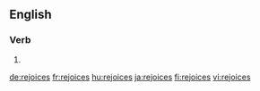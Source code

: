 ==English==

===Verb===
{{head|en}}

# {{en-third-person singular of|rejoice}}

[[de:rejoices]]
[[fr:rejoices]]
[[hu:rejoices]]
[[ja:rejoices]]
[[fi:rejoices]]
[[vi:rejoices]]